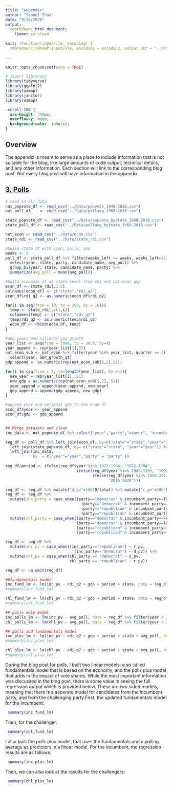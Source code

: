 ```yaml
---
title: "Appendix"
author: "Samuel Thau"
date: "9/26/2020"
output:
  rmarkdown::html_document:
    theme: cerulean
    
knit: (function(inputFile, encoding) {
  rmarkdown::render(inputFile, encoding = encoding, output_dir = "../Posts/") })    
  
---
```


```r
knitr::opts_chunk$set(echo = TRUE)

# import libraries
library(tidyverse)
library(ggplot2)
library(usmap)
library(janitor)
library(usmap)
```

```css
.scroll-100 {
  max-height: 250px;
  overflow-y: auto;
  background-color: inherit;
}
```

## Overview
The appendix is meant to serve as a place to include information that is not suitable for the blog, like large amounts of code output, technical details, and any other information. Each section will link to the corresponding blog post. Not every blog post will have information in the appendix. 

## [3. Polls](polls.html)
```r
# read in all data
nat_popvote_df <- read_csv("../Data/popvote_1948-2016.csv")
nat_poll_df    <- read_csv("../Data/pollavg_1968-2016.csv")

state_popvote_df <- read_csv("../Data/popvote_bystate_1948-2016.csv")
state_poll_df <- read_csv("../Data/pollavg_bystate_1968-2016.csv")

nat_econ <- read_csv("../Data/econ.csv")
state_rdi <- read_csv("../Data/state_rdi.csv")

#build state df with econ, polls, and 
weeks <- 5
poll_df <- state_poll_df %>% filter(weeks_left >= weeks, weeks_left<25) %>% 
  select(year, state, party, candidate_name, avg_poll) %>% 
  group_by(year, state, candidate_name, party) %>%
  summarize(avg_poll = mean(avg_poll))

#build economic df at state level from rdi and national gdp
econ_df <- state_rdi[,1:2]
colnames(econ_df) <- c("state","rdi_q2")
econ_df$rdi_q2 <- as.numeric(econ_df$rdi_q2)

for(i in seq(from = 18, to = 290, by = 16)){
  temp <- state_rdi[,c(1,i)]
  colnames(temp) <- c("state","rdi_q2")
  temp$rdi_q2 <- as.numeric(temp$rdi_q2)
  econ_df <- rbind(econ_df, temp)
}

#add years and national gdp growth
year_list <- seq(from = 1948, to = 2020, by=4)
year_append <- rep(year_list[1],51)
nat_econ_sub <- nat_econ %>% filter(year %in% year_list, quarter == 2) %>% 
  select(year, GDP_growth_qt)
gdp_append <- as.numeric(rep(nat_econ_sub[1,2],51))

for(i in seq(from = 2, to=length(year_list), by =1)){
  new_year = rep(year_list[i], 51)
  new_gdp = as.numeric(rep(nat_econ_sub[i,2], 51))
  year_append = append(year_append, new_year)
  gdp_append = append(gdp_append, new_gdp)
}

#append year and national gdp to the econ df
econ_df$year <- year_append
econ_df$gdp <- gdp_append


## Merge datasets and clean
inc_data <- nat_popvote_df %>% select("year","party","winner", "incumbent","incumbent_party")

reg_df <- poll_df %>% left_join(econ_df, by=c("state"="state","year"="year")) %>% 
  left_join(state_popvote_df, by= c("state"="state", "year"="year")) %>%
  left_join(inc_data, 
            by  = c("year"="year","party" = "party" ))
  
reg_df$period <- ifelse(reg_df$year %in% 1972:1984, "1972-1984",
                               ifelse(reg_df$year %in% 1988:1996, "1992-2000",
                                      ifelse(reg_df$year %in% 2000:2012, "2000-2012", 
                                             "2016-2020")))

reg_df <- reg_df %>% mutate("d_pv"=100*D/total) %>% mutate("r_pv"=100*R/total)
reg_df <- reg_df %>% 
  mutate(inc_party = case_when((party=="democrat" & incumbent_party==TRUE) ~ "democrat", 
                                 (party=="democrat" & incumbent_party==FALSE) ~ "republican",
                                 (party=="republican" & incumbent_party==TRUE) ~ "republican",
                                 (party=="republican" & incumbent_party==FALSE) ~ "democrat")) %>%
  mutate(chl_party = case_when((party=="democrat" & incumbent_party==FALSE) ~ "democrat", 
                               (party=="democrat" & incumbent_party==TRUE) ~ "republican",
                               (party=="republican" & incumbent_party==FALSE) ~ "republican",
                               (party=="republican" & incumbent_party==TRUE) ~ "democrat"))

reg_df <- reg_df %>% 
  mutate(inc_pv = case_when((inc_party=="republican") ~ r_pv, 
                              (inc_party=="democrat") ~ d_pv)) %>% 
  mutate(chl_pv = case_when(chl_party == "democrat" ~ d_pv, 
                            chl_party == "republican" ~ r_pv))

reg_df <- na.omit(reg_df)

##fundamentals model
inc_fund_lm <- lm(inc_pv ~ rdi_q2 + gdp + period + state, data = reg_df %>% filter(year < 2020, incumbent_party == TRUE))
#summary(inc_fund_lm)

chl_fund_lm <- lm(chl_pv ~ rdi_q2 + gdp + period + state, data = reg_df %>% filter(year < 2020, incumbent_party == FALSE))
#summary(chl_fund_lm)

## polls only model
inc_polls_lm <- lm(inc_pv ~ avg_poll, data = reg_df %>% filter(year < 2020, incumbent_party == TRUE))
chl_polls_lm <- lm(chl_pv ~ avg_poll, data = reg_df %>% filter(year < 2020, incumbent_party == FALSE))

## polls and fundamentals model
inc_plus_lm <- lm(inc_pv ~ rdi_q2 + gdp + period + state + avg_poll, data = reg_df %>% filter(year < 2020, incumbent_party == TRUE))
#summary(inc_plus_lm)

chl_plus_lm <- lm(chl_pv ~ rdi_q2 + gdp + period + state + avg_poll, data = reg_df %>% filter(year < 2020, incumbent_party == FALSE))
#summary(chl_plus_lm)

```

During the blog post for polls, I built two linear models: a so called fundamentals model that is based on the economy, and the polls plus model that adds in the impact of vote shares. While the most important information was discussed in the blog post, there is some value in seeing the full regression output which is provided below. These are two sided models, meaning that there is a seperate model for candidates from the incumbent party, and from the challenging party.First, the updated fundamentals model for the incumbent:
```r
 summary(inc_fund_lm)
```
Then, for the challenger:
```r
 summary(chl_fund_lm)
```
I also built the polls plus model, that uses the fundamentals and a polling average as predictors in a linear model. For the incumbent, the regression results are as follows:
```r
 summary(inc_plus_lm)
```
Then, we can also look at the results for the challengers:
```r
 summary(chl_plus_lm)
```






